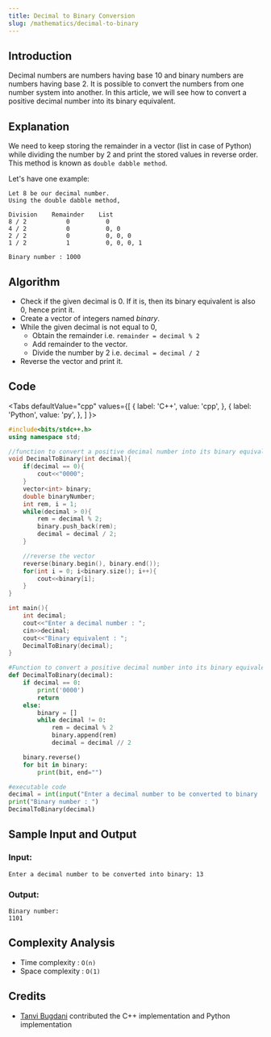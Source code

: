 ```yaml
---
title: Decimal to Binary Conversion
slug: /mathematics/decimal-to-binary
---
```


## Introduction

Decimal numbers are numbers having base 10 and binary numbers are numbers having base 2.
It is possible to convert the numbers from one number system into another.
In this article, we will see how to convert a positive decimal number into its binary equivalent.

## Explanation

We need to keep storing the remainder in a vector (list in case of Python) while dividing the number by 2 and print the stored values in reverse order.
This method is known as `double dabble method`.

Let's have one example:
```
Let 8 be our decimal number.
Using the double dabble method,

Division    Remainder    List
8 / 2           0          0
4 / 2           0          0, 0
2 / 2           0          0, 0, 0
1 / 2           1          0, 0, 0, 1

Binary number : 1000
```

## Algorithm

- Check if the given decimal is 0. If it is, then its binary equivalent is also 0, hence print it.
- Create a vector of integers named _binary_.
- While the given decimal is not equal to 0,
    - Obtain the remainder i.e. `remainder = decimal % 2`
    - Add remainder to the vector.
    - Divide the number by 2 i.e. `decimal = decimal / 2`
- Reverse the vector and print it.

## Code


<Tabs
  defaultValue="cpp"
  values={[
    { label: 'C++', value: 'cpp', },
    { label: 'Python', value: 'py', },
  ]
}>
<TabItem value="cpp">

```cpp
#include<bits/stdc++.h>
using namespace std;

//function to convert a positive decimal number into its binary equivalent
void DecimalToBinary(int decimal){
	if(decimal == 0){
		cout<<"0000";
	}
	vector<int> binary;
	double binaryNumber;
	int rem, i = 1;
	while(decimal > 0){
		rem = decimal % 2;
		binary.push_back(rem);
		decimal = decimal / 2;
	}

	//reverse the vector
	reverse(binary.begin(), binary.end());
	for(int i = 0; i<binary.size(); i++){
		cout<<binary[i];
	}
}

int main(){
	int decimal;
	cout<<"Enter a decimal number : ";
	cin>>decimal;
	cout<<"Binary equivalent : ";
	DecimalToBinary(decimal);
}
```

</TabItem>
<TabItem value="py">

```py
#Function to convert a positive decimal number into its binary equivalent
def DecimalToBinary(decimal):
    if decimal == 0:
        print('0000')
        return
    else:
        binary = []
        while decimal != 0:
            rem = decimal % 2
            binary.append(rem)
            decimal = decimal // 2

    binary.reverse()
    for bit in binary:
        print(bit, end="")

#executable code
decimal = int(input("Enter a decimal number to be converted to binary : "))
print("Binary number : ")
DecimalToBinary(decimal)
```

</TabItem>
</Tabs>

## Sample Input and Output

### Input:

```
Enter a decimal number to be converted into binary: 13
```

### Output:

```
Binary number:
1101
```

## Complexity Analysis

- Time  complexity : `O(n)`
- Space complexity : `O(1)`

## Credits

- [Tanvi Bugdani](https://github.com/tanvi355) contributed the C++ implementation and Python implementation
